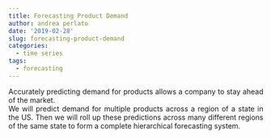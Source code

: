 ```yaml
---
title: Forecasting Product Demand
author: andrea perlato
date: '2019-02-28'
slug: forecasting-product-demand
categories:
  - time series
tags:
  - forecasting
---
```


<style>
body {
text-align: justify}
</style>

Accurately predicting demand for products allows a company to stay ahead of the market. </br>
We will predict demand for multiple products across a region of a state in the US. Then we will roll up these predictions across many different regions of the same state to form a complete hierarchical forecasting system.